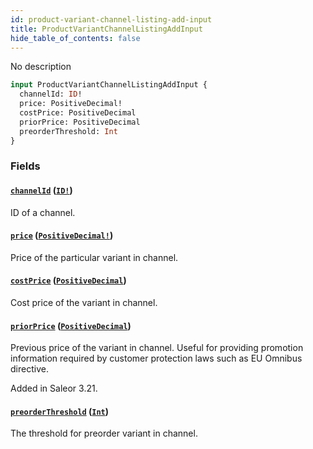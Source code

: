 ```yaml
---
id: product-variant-channel-listing-add-input
title: ProductVariantChannelListingAddInput
hide_table_of_contents: false
---
```


No description

```graphql
input ProductVariantChannelListingAddInput {
  channelId: ID!
  price: PositiveDecimal!
  costPrice: PositiveDecimal
  priorPrice: PositiveDecimal
  preorderThreshold: Int
}
```

### Fields

#### [`channelId`](#) ([`ID!`](../../../developer/api-reference/scalars/id))

ID of a channel.

#### [`price`](#) ([`PositiveDecimal!`](../../../developer/api-reference/scalars/positive-decimal))

Price of the particular variant in channel.

#### [`costPrice`](#) ([`PositiveDecimal`](../../../developer/api-reference/scalars/positive-decimal))

Cost price of the variant in channel.

#### [`priorPrice`](#) ([`PositiveDecimal`](../../../developer/api-reference/scalars/positive-decimal))

Previous price of the variant in channel. Useful for providing promotion information required by customer protection laws such as EU Omnibus directive.

Added in Saleor 3.21.

#### [`preorderThreshold`](#) ([`Int`](../../../developer/api-reference/scalars/int))

The threshold for preorder variant in channel.
